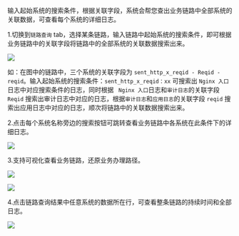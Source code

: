 输入起始系统的搜索条件，根据关联字段，系统会帮您查出业务链路中全部系统的关联数据，可查看每个系统的详细日志。

1.切换到`链路查询` tab，选择某条链路，输入链路中起始系统的搜索条件，即可根据业务链路中的关联字段将链路中的全部系统的关联数据搜索出来。

![](https://pandora-kibana.qiniu.com/business_analysis/business_analysis_1.png)

如：在图中的链路中，三个系统的关联字段为 `sent_http_x_reqid - Reqid - reqid`。输入起始系统的搜索条件：`sent_http_x_reqid：xx` 可搜索出 `Nginx 入口`日志中对应搜索条件的日志，同时根据 ` Nginx 入口`日志和`审计日志`的关联字段 `Reqid` 搜索出审计日志中对应的日志，根据`审计日志`和`应用日志`的关联字段 `reqid` 搜索出应用日志中对应的日志，顺次将链路中的关联数据搜索出来。 

2.点击每个系统名称旁边的搜索按钮可跳转查看业务链路中各系统在此条件下的详细日志。

![](https://pandora-kibana.qiniu.com/alert/search_1.png)

3.支持可视化查看业务链路，还原业务办理路径。

![](https://pandora-kibana.qiniu.com/business_analysis/visual_icon1.png)

![](https://pandora-kibana.qiniu.com/business_analysis/business_analysis_visual.png)

4.点击链路查询结果中任意系统的数据所在行，可查看整条链路的持续时间和全部日志。

![](https://pandora-kibana.qiniu.com/duration_.png)